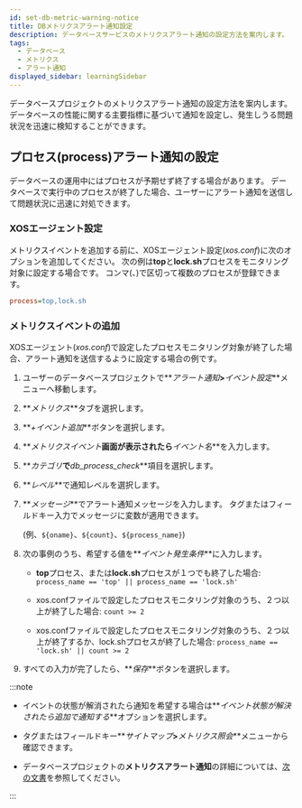 ```yaml
---
id: set-db-metric-warning-notice
title: DBメトリクスアラート通知設定
description: データベースサービスのメトリクスアラート通知の設定方法を案内します。
tags:
  - データベース
  - メトリクス
  - アラート通知
displayed_sidebar: learningSidebar
---
```


データベースプロジェクトのメトリクスアラート通知の設定方法を案内します。 データベースの性能に関する主要指標に基づいて通知を設定し、発生しうる問題状況を迅速に検知することができます。

## プロセス(process)アラート通知の設定

データベースの運用中にはプロセスが予期せず終了する場合があります。 データベースで実行中のプロセスが終了した場合、ユーザーにアラート通知を送信して問題状況に迅速に対処できます。 

### XOSエージェント設定

メトリクスイベントを追加する前に、XOSエージェント設定(*xos.conf*)に次のオプションを追加してください。 次の例は**top**と**lock.sh**プロセスをモニタリング対象に設定する場合です。 コンマ(、)で区切って複数のプロセスが登録できます。

```ini title='xos.conf'
process=top,lock.sh
```

### メトリクスイベントの追加

XOSエージェント(*xos.conf*)で設定したプロセスモニタリング対象が終了した場合、アラート通知を送信するように設定する場合の例です。

1. ユーザーのデータベースプロジェクトで**_アラート通知_**>**_イベント設定_**メニューへ移動します。

2. **_メトリクス_**タブを選択します。

3. **_+イベント追加_**ボタンを選択します。

4. **_メトリクスイベント_**画面が表示されたら**_イベント名_**を入力します。

5. **_カテゴリ_**で**_db_process_check_**項目を選択します。

   <ImgLang img='best-p/db-add-metrics-event-category-process.png' />

6. **_レベル_**で通知レベルを選択します。

7. **_メッセージ_**でアラート通知メッセージを入力します。 タグまたはフィールドキー入力でメッセージに変数が適用できます。 

   (例、`${oname}`、`${count}`、`${process_name}`)

8. 次の事例のうち、希望する値を**_イベント発生条件_**に入力します。

   - **top**プロセス、または**lock.sh**プロセスが１つでも終了した場合: `process_name == 'top' || process_name == 'lock.sh'`

     <ImgLang img='best-p/db-add-metrics-event-category-process-sample-00.png' />

   - xos.confファイルで設定したプロセスモニタリング対象のうち、２つ以上が終了した場合: `count >= 2`

     <ImgLang img='best-p/db-add-metrics-event-category-process-sample-01.png' />

   - xos.confファイルで設定したプロセスモニタリング対象のうち、２つ以上が終了するか、lock.shプロセスが終了した場合: `process_name == 'lock.sh' || count >= 2`

     <ImgLang img='best-p/db-add-metrics-event-category-process-sample-02.png' />

9. すべての入力が完了したら、**_保存_**ボタンを選択します。

:::note

- イベントの状態が解消されたら通知を希望する場合は**_イベント状態が解決されたら追加で通知する_**オプションを選択します。

- タグまたはフィールドキー**_サイトマップ_**>**_メトリクス照会_**メニューから確認できます。

- データベースプロジェクトの**メトリクスアラート通知**の詳細については、[次の文書](../postgresql/metric-warning-notice)を参照してください。

:::
